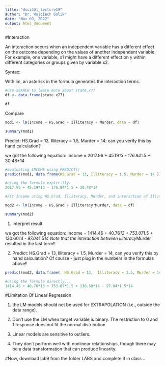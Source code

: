 ---
title: "dsci301_lecture19"
author: "Dr. Wojciech Golik"
date: "Nov 09, 2022"
output: html_document
---


#Interaction

An interaction occurs when an independent variable has a different effect on the outcome depending on the values of another independent variable.  For example, one variable, x1 might have a different effect on y within different categories or groups given by variable x2.

Syntax:

With lm, an asterisk in the formula generates the interaction terms.

```{r}
#use SEARCH to learn more about state.x77
df <- data.frame(state.x77)

df
```
Compare 
```{r}

mod1 <- lm(Income ~ HS.Grad + Illiteracy + Murder, data = df)

summary(mod1)

```


Predict: HS.Grad = 13,  Illiteracy = 1.5, Murder = 14; can you verify this by hand calculation?

we got the following equation:
Income = 2017.96 + 45.19*13 - 176.84*1.5 + 30.48*14 



```{r}
#evaluating INCOME using PREDICT()
predict(mod1, data.frame(HS.Grad = 13, Illiteracy = 1.5, Murder = 14 ))

#using the formula explicitly:
2017.96 + 45.19*13 - 176.84*1.5 + 30.48*14
```



```{r}
#Fit Income using HS.Grad, Illiteracy, Murder, and interaction of Illiteracy & Murder

mod2 <- lm(Income ~ HS.Grad + Illiteracy*Murder, data = df)

summary(mod2)
```


1. Interpret result

we got the following equation:
Income = 1414.46 + 40.76*13 + 753.07*1.5 + 130.60*14 - 97.04*1.5*14
Note that the interaction between Illiteracy*Murder resulted in the last term!!

2. Predict: HS.Grad = 13, Illiteracy = 1.5, Murder = 14,  can you verify this by hand calculation?
Of course - just plug in the numbers in the formulas above!!

```{r}
predict(mod2, data.frame(  HS.Grad = 13,  Illiteracy = 1.5, Murder = 14))

#using the formula directly...
1414.46 + 40.76*13 + 753.07*1.5 + 130.60*14 - 97.04*1.5*14
```


#Limitation Of Linear Regression

1. the LM models should not be used for EXTRAPOLATION (i.e., outside the data range). 

2. Don't use the LM when target variable is binary. The restriction to 0 and 1 response does not fit the normal distribution.

3. Linear models are sensitive to outliers.

4. They don't perform well with nonlinear relationships, though there may be a data transformation that can produce linearity.


#Now,  download  lab9  from the folder  LABS  and complete it in class... 


